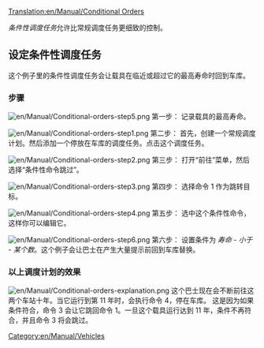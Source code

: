 [[Translation:en/Manual/Conditional Orders]]
{{zh/Manual/Tutorial/教程}}{{zh/Manual/目录}}

''条件性调度任务''允许比常规调度任务更细致的控制。

== 设定条件性调度任务 ==

这个例子里的条件性调度任务会让载具在临近或超过它的最高寿命时回到车库。
===步骤===
[[File:en/Manual/Conditional-orders-step5.png|left]]
第一步：
记录载具的最高寿命。

[[File:en/Manual/Conditional-orders-step1.png|left]]
第二步：
首先，创建一个常规调度计划。然后添加一个停放在车库的调度任务。点击这个调度任务。

[[File:en/Manual/Conditional-orders-step2.png|left]]
第三步：
打开“前往”菜单，然后选择“条件性命令跳过”。

[[File:en/Manual/Conditional-orders-step3.png|left]]
第四步：
选择命令 1 作为跳转目标。

[[File:en/Manual/Conditional-orders-step4.png|left]]
第五步：
选中这个条件性命令，这样你可以编辑它。


[[File:en/Manual/Conditional-orders-step6.png|left]]
第六步：
设置条件为 ''寿命'' - ''小于'' - ''某个数''。这个例子会让巴士在产生大量提示前回到车库替换。
<br clear="all" />

===以上调度计划的效果===
[[File:en/Manual/Conditional-orders-explanation.png|left]]
这个巴士现在会不断前往这两个车站十年。当它运行到第 11 年时，会执行命令 4，停在车库。
这是因为如果条件符合，命令 3 会让它跳回命令 1。一旦这个载具运行达到 11 年，条件不再符合，并且命令 3 将会跳过。

[[Category:en/Manual/Vehicles]]